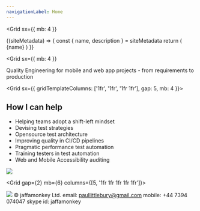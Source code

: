 ```yaml
---
navigationLabel: Home
---
```



<Grid
  sx={{
    mb: 4
  }}
>

<SiteMetaData>
  {(siteMetadata) => {
    const { name, description } = siteMetadata
    return (
      <Fragment>
        <Heading as='h1' variant="styles.h1">{name}</Heading>
      </Fragment>
    )
  }}
</SiteMetaData>
</Grid>

<Grid
  sx={{
    mb: 4
  }}
>
  <Box>
  <Message variant='secondary'>Quality Engineering for mobile and web app projects - from requirements to production</Message>
  </Box>
</Grid>

<Grid  sx={{ gridTemplateColumns: ['1fr', '1fr', '1fr 1fr'], gap: 5, mb: 4 }}>  
<Box>

## How I can help

- Helping teams adopt a shift-left mindset
- Devising test strategies
- Opensource test architecture
- Improving quality in CI/CD pipelines
- Pragmatic performance test automation
- Training testers in test automation
- Web and Mobile Accessibility auditing

</Box>
<Box>

<Image src="https://raw.githubusercontent.com/jaffamonkey/gatsby-theme-terminal/main/static/images/clients.png" />

  </Box>
</Grid>

<Grid gap={2} mb={6} columns={[5, '1fr 1fr 1fr 1fr 1fr']}>

  <Box><Image src="https://raw.githubusercontent.com/jaffamonkey/gatsby-theme-terminal/main/static/images/logo2.png" /></Box>
  <Box bg="primary">&copy; jaffamonkey Ltd.</Box>
  <Box bg="success">email: paullittlebury@gmail.com</Box>
  <Box bg="secondary">mobile: +44 7394 074047</Box>
  <Box bg="muted">skype id: jaffamonkey</Box>
  
</Grid>
